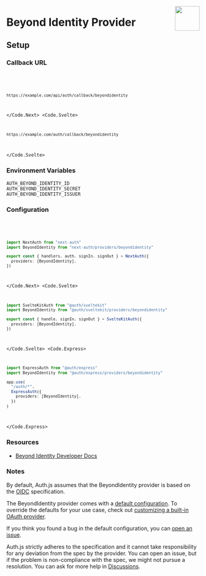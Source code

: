 
<img
  align="right"
  src="/img/providers/beyondidentity.svg"
  height="64"
  width="64"
/>

# Beyond Identity Provider

## Setup

### Callback URL

<Code>
  <Code.Next>

```bash
https://example.com/api/auth/callback/beyondidentity
```

  </Code.Next>
  <Code.Svelte>

```bash
https://example.com/auth/callback/beyondidentity
```

  </Code.Svelte>
</Code>

### Environment Variables

```
AUTH_BEYOND_IDENTITY_ID
AUTH_BEYOND_IDENTITY_SECRET
AUTH_BEYOND_IDENTITY_ISSUER
```

### Configuration

<Code>
  <Code.Next>

```ts filename="/auth.ts"
import NextAuth from "next-auth"
import BeyondIdentity from "next-auth/providers/beyondidentity"

export const { handlers, auth, signIn, signOut } = NextAuth({
  providers: [BeyondIdentity],
})
```

  </Code.Next>
  <Code.Svelte>

```ts filename="/src/auth.ts"
import SvelteKitAuth from "@auth/sveltekit"
import BeyondIdentity from "@auth/sveltekit/providers/beyondidentity"

export const { handle, signIn, signOut } = SvelteKitAuth({
  providers: [BeyondIdentity],
})
```

  </Code.Svelte>
  <Code.Express>

```ts filename="/src/app.ts"
import ExpressAuth from "@auth/express"
import BeyondIdentity from "@auth/express/providers/beyondidentity"

app.use(
  "/auth/*",
  ExpressAuth({
    providers: [BeyondIdentity],
  })
)
```

  </Code.Express>
</Code>

### Resources

- [Beyond Identity Developer Docs](https://developer.beyondidentity.com/)

### Notes

By default, Auth.js assumes that the BeyondIdentity provider is
based on the [OIDC](https://openid.net/specs/openid-connect-core-1_0.html) specification.

<Callout type="info">

The BeyondIdentity provider comes with a [default configuration](https://github.com/nextauthjs/next-auth/blob/main/packages/core/src/providers/beyondidentity.ts).
To override the defaults for your use case, check out [customizing a built-in OAuth provider](https://authjs.dev/guides/providers/custom-provider#override-default-options).

</Callout>

If you think you found a bug in the default configuration, you can [open an issue](https://authjs.dev/new/provider-issue).

Auth.js strictly adheres to the specification and it cannot take responsibility for any deviation from
the spec by the provider. You can open an issue, but if the problem is non-compliance with the spec,
we might not pursue a resolution. You can ask for more help in [Discussions](https://authjs.dev/new/github-discussions).
